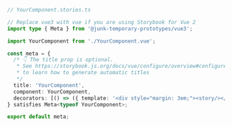 ```ts
// YourComponent.stories.ts

// Replace vue3 with vue if you are using Storybook for Vue 2
import type { Meta } from '@junk-temporary-prototypes/vue3';

import YourComponent from './YourComponent.vue';

const meta = {
  /* 👇 The title prop is optional.
   * See https://storybook.js.org/docs/vue/configure/overview#configure-story-loading
   * to learn how to generate automatic titles
   */
  title: 'YourComponent',
  component: YourComponent,
  decorators: [() => ({ template: '<div style="margin: 3em;"><story/></div>' })],
} satisfies Meta<typeof YourComponent>;

export default meta;
```
